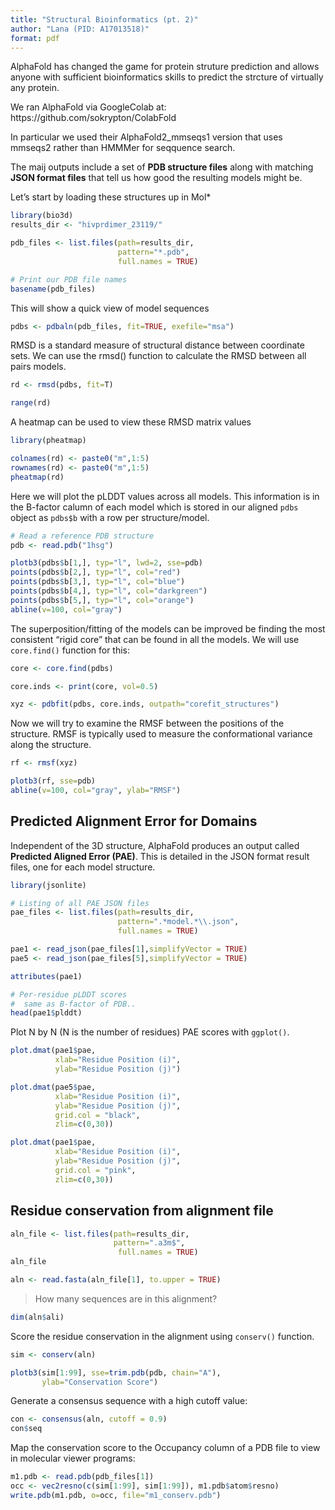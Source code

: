 ```yaml
---
title: "Structural Bioinformatics (pt. 2)"
author: "Lana (PID: A17013518)"
format: pdf
---
```


AlphaFold has changed the game for protein struture prediction and allows anyone with sufficient bioinformatics skills to predict the strcture of virtually any protein.


We ran AlphaFold via GoogleColab at: 
https://github.com/sokrypton/ColabFold

In particular we used their AlphaFold2_mmseqs1 version that uses mmseqs2 rather than HMMMer for seqquence search.

The maij outputs include a set of **PDB structure files** along with matching **JSON format files** that tell us how good the resulting models might be.

Let's start by loading these structures up in Mol*

```r
library(bio3d)
results_dir <- "hivprdimer_23119/" 

pdb_files <- list.files(path=results_dir,
                        pattern="*.pdb",
                        full.names = TRUE)

# Print our PDB file names
basename(pdb_files)
```

This will show a quick view of model sequences

```r
pdbs <- pdbaln(pdb_files, fit=TRUE, exefile="msa")
```

RMSD is a standard measure of structural distance between coordinate sets. We can use the rmsd() function to calculate the RMSD between all pairs models.

```r
rd <- rmsd(pdbs, fit=T)

range(rd)
```

A heatmap can be used to view these RMSD matrix values

```r
library(pheatmap)

colnames(rd) <- paste0("m",1:5)
rownames(rd) <- paste0("m",1:5)
pheatmap(rd)
```

Here we will plot the pLDDT values across all models. This information is in the B-factor calumn of each model which is stored in our aligned `pdbs` object as `pdbs$b` with a row per structure/model. 

```r
# Read a reference PDB structure
pdb <- read.pdb("1hsg")
```

```r
plotb3(pdbs$b[1,], typ="l", lwd=2, sse=pdb)
points(pdbs$b[2,], typ="l", col="red")
points(pdbs$b[3,], typ="l", col="blue")
points(pdbs$b[4,], typ="l", col="darkgreen")
points(pdbs$b[5,], typ="l", col="orange")
abline(v=100, col="gray")
```

The superposition/fitting of the models can be improved be finding the most consistent "rigid core" that can be found in all the models. We will use `core.find()` function for this:

```r
core <- core.find(pdbs)

core.inds <- print(core, vol=0.5)

xyz <- pdbfit(pdbs, core.inds, outpath="corefit_structures")
```

Now we will try to examine the RMSF between the positions of the structure. RMSF is typically used to measure the conformational variance along the structure. 

```r
rf <- rmsf(xyz)

plotb3(rf, sse=pdb)
abline(v=100, col="gray", ylab="RMSF")
```

## Predicted Alignment Error for Domains

Independent of the 3D structure, AlphaFold produces an output called **Predicted Aligned Error (PAE)**. This is detailed in the JSON format result files, one for each model structure.

```r
library(jsonlite)

# Listing of all PAE JSON files
pae_files <- list.files(path=results_dir,
                        pattern=".*model.*\\.json",
                        full.names = TRUE)
```

```r
pae1 <- read_json(pae_files[1],simplifyVector = TRUE)
pae5 <- read_json(pae_files[5],simplifyVector = TRUE)

attributes(pae1)
```

```r
# Per-residue pLDDT scores 
#  same as B-factor of PDB..
head(pae1$plddt) 
```

Plot N by N (N is the number of residues) PAE scores with `ggplot()`. 

```r
plot.dmat(pae1$pae, 
          xlab="Residue Position (i)",
          ylab="Residue Position (j)")
```

```r
plot.dmat(pae5$pae, 
          xlab="Residue Position (i)",
          ylab="Residue Position (j)",
          grid.col = "black",
          zlim=c(0,30))
```

```r
plot.dmat(pae1$pae, 
          xlab="Residue Position (i)",
          ylab="Residue Position (j)",
          grid.col = "pink",
          zlim=c(0,30))
```

## Residue conservation from alignment file

```r
aln_file <- list.files(path=results_dir,
                       pattern=".a3m$",
                        full.names = TRUE)
aln_file
```

```r
aln <- read.fasta(aln_file[1], to.upper = TRUE)
```

> How many sequences are in this alignment?

```r
dim(aln$ali)
```

Score the residue conservation in the alignment using `conserv()` function.

```r
sim <- conserv(aln)

plotb3(sim[1:99], sse=trim.pdb(pdb, chain="A"),
       ylab="Conservation Score")
```

Generate a consensus sequence with a high cutoff value:

```r
con <- consensus(aln, cutoff = 0.9)
con$seq
```

Map the conservation score to the Occupancy column of a PDB file to view in molecular viewer programs:

```r
m1.pdb <- read.pdb(pdb_files[1])
occ <- vec2resno(c(sim[1:99], sim[1:99]), m1.pdb$atom$resno)
write.pdb(m1.pdb, o=occ, file="m1_conserv.pdb")
```


